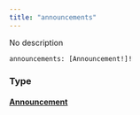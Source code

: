 ```yaml
---
title: "announcements"
---
```


No description

```
announcements: [Announcement!]!

```

### Type[](#type "Direct link to heading")

#### [Announcement](/developer/graphql-api/references/objects/announcement)[](#announcement "Direct link to heading")